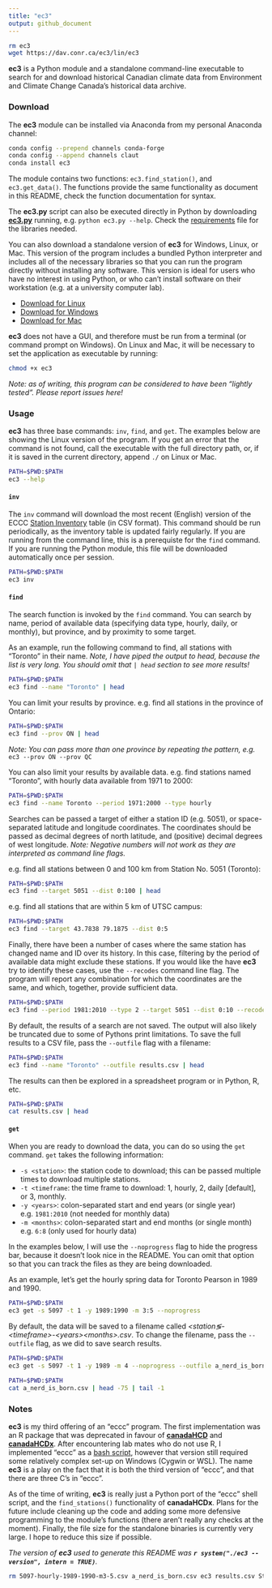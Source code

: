 ```yaml
---
title: "ec3"
output: github_document
---
```


```bash
rm ec3
wget https://dav.conr.ca/ec3/lin/ec3
```


**ec3** is a Python module and a standalone command-line executable to search for and download historical Canadian climate data from Environment and Climate Change Canada's historical data archive. 

### Download

The **ec3** module can be installed via Anaconda from my personal Anaconda channel:

```bash
conda config --prepend channels conda-forge
conda config --append channels claut
conda install ec3
```

The module contains two functions: `ec3.find_station()`, and `ec3.get_data()`. The functions provide the same functionality as document in this README, check the function documentation for syntax.

The **ec3.py** script can also be executed directly in Python by downloading [**ec3.py**](https://gitlab.com/claut/ec3.py/raw/master/ec3.py?inline=false) running, e.g. `python ec3.py --help`. Check the [requirements](https://gitlab.com/claut/ec3.py/raw/master/requirements.txt) file for the libraries needed. 

You can also download a standalone version of **ec3** for Windows, Linux, or Mac. This version of the program includes a bundled Python interpreter and includes all of the necessary libraries so that you can run the program directly without installing any software. This version is ideal for users who have no interest in using Python, or who can't install software on their workstation (e.g. at a university computer lab). 

  - [Download for Linux](https://dav.conr.ca/ec3/lin/ec3)
  - [Download for Windows](https://dav.conr.ca/ec3/win/ec3.exe)
  - [Download for Mac](https://dav.conr.ca/ec3/mac/ec3)
  
**ec3** does not have a GUI, and therefore must be run from a terminal (or command prompt on Windows). On Linux and Mac, it will be necessary to set the application as executable by running:

```bash
chmod +x ec3
```

_Note: as of writing, this program can be considered to have been "lightly tested". Please report issues here!_

### Usage

**ec3** has three base commands: `inv`, `find`, and `get`. The examples below are showing the Linux version of the program. If you get an error that the command is not found, call the executable with the full directory path, or, if it is saved in the current directory, append `./` on Linux or Mac.

```bash
PATH=$PWD:$PATH
ec3 --help
```

#### `inv`

The `inv` command will download the most recent (English) version of the ECCC [Station Inventory](ftp://client_climate@ftp.tor.ec.gc.ca/Pub/Get_More_Data_Plus_de_donnees/Station%20Inventory%20EN.csv) table (in CSV format). This command should be run periodically, as the inventory table is updated fairly regularly. If you are running from the command line, this is a prerequiste for the `find` command. If you are running the Python module, this file will be downloaded automatically once per session.

```bash
PATH=$PWD:$PATH
ec3 inv
```

#### `find`

The search function is invoked by the `find` command. You can search by name, period of available data (specifying data type, hourly, daily, or monthly), but province, and by proximity to some target. 

As an example, run the following command to find, all stations with "Toronto" in their name. _Note, I have piped the output to head, because the list is very long. You should omit that `| head` section to see more results!_
```bash
PATH=$PWD:$PATH
ec3 find --name "Toronto" | head
```

You can limit your results by province. e.g. find all stations in the province of Ontario:
```bash
PATH=$PWD:$PATH
ec3 find --prov ON | head
```

_Note: You can pass more than one province by repeating the pattern, e.g._ `ec3 --prov ON --prov QC`

You can also limit your results by available data. e.g. find stations named "Toronto", with hourly data available from 1971 to 2000:
```bash
PATH=$PWD:$PATH
ec3 find --name Toronto --period 1971:2000 --type hourly
```

Searches can be passed a target of either a station ID (e.g. 5051), or space-separated latitude and longitude coordinates. The coordinates should be passed as decimal degrees of north latitude, and (positive) decimal degrees of west longitude. _Note: Negative numbers will not work as they are interpreted as command line flags._

e.g. find all stations between 0 and 100 km from Station No. 5051 (Toronto):
```bash
PATH=$PWD:$PATH
ec3 find --target 5051 --dist 0:100 | head
```

e.g. find all stations that are within 5 km of UTSC campus:
```bash
PATH=$PWD:$PATH
ec3 find --target 43.7838 79.1875 --dist 0:5
```

Finally, there have been a number of cases where the same station has changed name and ID over its history. In this case, filtering by the period of available data might exclude these stations. If you would like the have **ec3** try to identify these cases, use the `--recodes` command line flag. The program will report any combination for which the coordinates are the same, and which, together, provide sufficient data. 

```bash
PATH=$PWD:$PATH
ec3 find --period 1981:2010 --type 2 --target 5051 --dist 0:10 --recodes
```

By default, the results of a search are not saved. The output will also likely be truncated due to some of Pythons print limitations. To save the full results to a CSV file, pass the `--outfile` flag with a filename: 
```bash
PATH=$PWD:$PATH
ec3 find --name "Toronto" --outfile results.csv | head
```

The results can then be explored in a spreadsheet program or in Python, R, etc.
```bash
PATH=$PWD:$PATH
cat results.csv | head
```

#### `get`

When you are ready to download the data, you can do so using the `get` command. `get` takes the following information: 

- `-s <station>`: the station code to download; this can be passed multiple times to download multiple stations. 
- `-t <timeframe`: the time frame to download: 1, hourly, 2, daily [default], or 3, monthly.
- `-y <years>`: colon-separated start and end years (or single year) e.g. `1981:2010` (not needed for monthly data)
- `-m <months>`: colon-separated start and end months (or single month) e.g. `6:8` (only used for hourly data)

In the examples below, I will use the `--noprogress` flag to hide the progress bar, because it doesn't look nice in the README. You can omit that option so that you can track the files as they are being downloaded.

As an example, let's get the hourly spring data for Toronto Pearson in 1989 and 1990.
```bash
PATH=$PWD:$PATH
ec3 get -s 5097 -t 1 -y 1989:1990 -m 3:5 --noprogress
```

By default, the data will be saved to a filename called _&lt;station&lg;-&lt;timeframe&gt;-&lt;years&gt;&lt;months&gt;.csv_. To change the filename, pass the `--outfile` flag, as we did to save search results. 

```bash
PATH=$PWD:$PATH
ec3 get -s 5097 -t 1 -y 1989 -m 4 --noprogress --outfile a_nerd_is_born.csv
```

```bash
PATH=$PWD:$PATH
cat a_nerd_is_born.csv | head -75 | tail -1 
```

### Notes

**ec3** is my third offering of an "eccc" program. The first implementation was an R package that was deprecated in favour of [**canadaHCD**](https://github.com/gavinsimpson/canadaHCD) and [**canadaHCDx**](https://gitlab.com/ConorIA/canadaHCDx/). After encountering lab mates who do not use R, I implemented "eccc" as a [bash script](https://gitlab.com/ConorIA/shell-scripts/blob/master/eccc/eccc), however that version still required some relatively complex set-up on Windows (Cygwin or WSL). The name **ec3** is a play on the fact that it is both the third version of "eccc", and that there are three C's in "eccc".

As of the time of writing, **ec3** is really just a Python port of the "eccc" shell script, and the `find_stations()` functionality of **canadaHCDx**. Plans for the future include cleaning up the code and adding some more defensive programming to the module's functions (there aren't really any checks at the moment). Finally, the file size for the standalone binaries is currently very large. I hope to reduce this size if possible.

_The version of **ec3** used to generate this README was **`r system("./ec3 --version", intern = TRUE)`**._

```bash
rm 5097-hourly-1989-1990-m3-5.csv a_nerd_is_born.csv ec3 results.csv Station\ Inventory\ EN.csv
```
